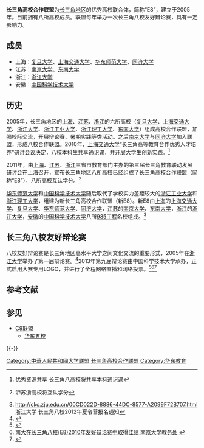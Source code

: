 '''长三角高校合作联盟'''为[[长三角地区|长三角地区]]的优秀高校联合体，简称“E8”，建立于2005年。目前拥有八所高校成员。联盟每年举办一次长三角八校友好辩论赛，具有一定影响力。

==成员==
* 上海：[[复旦大学|复旦大学]]、[[上海交通大学|上海交通大学]]、[[华东师范大学|华东师范大学]]、[[同济大学|同济大学]]
* 江苏：[[南京大学|南京大学]]、[[东南大学|东南大学]] 
* 浙江：[[浙江大学|浙江大学]]
* 安徽：[[中国科学技术大学|中国科学技术大学]]

==历史==
2005年，长三角地区的[[上海|上海]]、[[江苏|江苏]]、[[浙江|浙江]]的六所高校（[[复旦大学|复旦大学]]、[[上海交通大学|上海交通大学]]、[[浙江大学|浙江大学]]、[[浙江工业大学|浙江工业大学]]、[[浙江理工大学|浙江理工大学]]、[[东南大学|东南大学]]）组成高校合作联盟，加强校际交流，开展辩论赛、暑期实践等类活动。之后[[南京大学|南京大学]]与[[同济大学|同济大学]]加入联盟，形成八校合作联盟。2010年，[[上海交通大学|上海交通大学]]“长三角高等教育合作优秀人才培养”研讨会议决定，八校本科生共享通识课，并开展大学生创新实践。<ref>{{cite web |url=http://www.js.xinhuanet.com/xin_wen_zhong_xin/2010-03/26/content_19351407.htm |title=存档副本 |accessdate=2010-11-21 |deadurl=yes |archiveurl=https://web.archive.org/web/20160303155121/http://www.js.xinhuanet.com/xin_wen_zhong_xin/2010-03/26/content_19351407.htm |archivedate=2016-03-03 }} 优秀资源共享 长三角八高校将共享本科通识课</ref>

2011年，由[[上海|上海]]、[[江苏|江苏]]、[[浙江|浙江]]三省市教育部门主办的第三届长三角教育联动发展研讨会在上海召开，宣布长三角地区八所高校已经组成了长三角高校合作联盟（简称“E8”），八所高校互认学分。<ref>{{cite web |url=http://paper.people.com.cn/rmrb/html/2011-04/11/nw.D110000renmrb_20110411_6-04.htm |title=存档副本 |accessdate=2012-10-02 |deadurl=yes |archiveurl=https://web.archive.org/web/20160304064325/http://paper.people.com.cn/rmrb/html/2011-04/11/nw.D110000renmrb_20110411_6-04.htm |archivedate=2016-03-04 }} 沪苏浙高校将互认学分</ref>

[[华东师范大学|华东师范大学]]和[[中国科学技术大学|中国科学技术大学]]随后取代了学校实力差距较大的[[浙江工业大学|浙江工业大学]]和[[浙江理工大学|浙江理工大学]]，组建为新长三角高校合作联盟（新E8）。新E8由[[上海|上海]]的[[上海交通大学|上海交通大学]]、[[复旦大学|复旦大学]]、[[华东师范大学|华东师范大学]]、[[同济大学|同济大学]]，[[江苏|江苏]]的[[南京大学|南京大学]]、[[东南大学|东南大学]]，[[浙江|浙江]]的[[浙江大学|浙江大学]]，[[安徽|安徽]]的[[中国科学技术大学|中国科学技术大学]]八所[[985工程|985工程]]名校组成。<ref>http://ckc.zju.edu.cn/00CD022D-8886-44DC-8577-A2099F72B707.html{{dead link|date=2018年1月 |bot=InternetArchiveBot |fix-attempted=yes }} 浙江大学 长三角八校2012年夏令营报名通知</ref>

==长三角八校友好辩论赛==
八校友好辩论赛是长三角地区高水平大学之间文化交流的重要形式，2005年在[[浙江大学|浙江大学]]举办了第一届辩论赛。<ref>{{Cite web |url=http://www.chinanews.com/edu/2014/12-07/6852659.shtml |title=长三角八所高校上海辩论 中国新闻网 |access-date=2016-02-23 |archive-date=2019-08-30 |archive-url=https://web.archive.org/web/20190830210730/http://www.chinanews.com/edu/2014/12-07/6852659.shtml |dead-url=no }}</ref>2013年第九届辩论赛由中国科学技术大学承办，正式启用大赛专用LOGO，并进行了全程网络直播和网络投票。<ref>{{Cite web |url=http://news.ustc.edu.cn/xwbl/201412/t20141209_206483.html |title=我校本科生蝉联长三角八校辩论赛金奖 中国科学技术大学新闻网 |access-date=2016-02-23 |archive-url=https://web.archive.org/web/20160302222839/http://news.ustc.edu.cn/xwbl/201412/t20141209_206483.html |archive-date=2016-03-02 |dead-url=yes }}</ref><ref>[http://jw.nju.edu.cn/jwoldweb/page/news668.html 南大在长三角八校(E8)2010年友好辩论赛中取得佳绩 南京大学教务处] {{webarchive|url=https://web.archive.org/web/20140808101516/http://jw.nju.edu.cn/jwoldweb/page/news668.html |date=2014-08-08 }}</ref><ref>{{Cite web |url=http://www.jwc.sjtu.edu.cn/web/sjtu/GNFXW/198411-1980000004905.htm |title=上海交通大学辩论队在2014年长三角八校友好辩论赛中喜获佳绩 上海交通大学教务处 |access-date=2016-02-23 |archive-date=2017-03-05 |archive-url=https://web.archive.org/web/20170305023702/http://www.jwc.sjtu.edu.cn/web/sjtu/GNFXW/198411-1980000004905.htm |dead-url=no }}</ref> 

== 参考文献 ==
{{Reflist}}

== 参见 ==
{{Portal box|中华人民共和国|大学|上海|南京|江苏|浙江|安徽}}
* [[C9联盟|C9联盟]]
** [[华东五校|华东五校]]

{{-}}
{{长三角高校合作联盟}}

[[Category:中華人民共和國大学联盟|Category:中華人民共和國大学联盟]]
[[Category:长三角高校合作联盟|]]
[[Category:华东教育|Category:华东教育]]